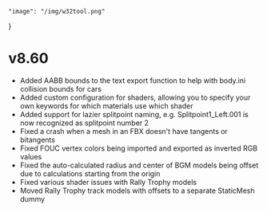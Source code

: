 	"image": "/img/w32tool.png"
}

# v8.60

- Added AABB bounds to the text export function to help with body.ini collision bounds for cars
- Added custom configuration for shaders, allowing you to specify your own keywords for which materials use which shader
- Added support for lazier splitpoint naming, e.g. Splitpoint1_Left.001 is now recognized as splitpoint number 2
- Fixed a crash when a mesh in an FBX doesn't have tangents or bitangents
- Fixed FOUC vertex colors being imported and exported as inverted RGB values
- Fixed the auto-calculated radius and center of BGM models being offset due to calculations starting from the origin
- Fixed various shader issues with Rally Trophy models
- Moved Rally Trophy track models with offsets to a separate StaticMesh dummy